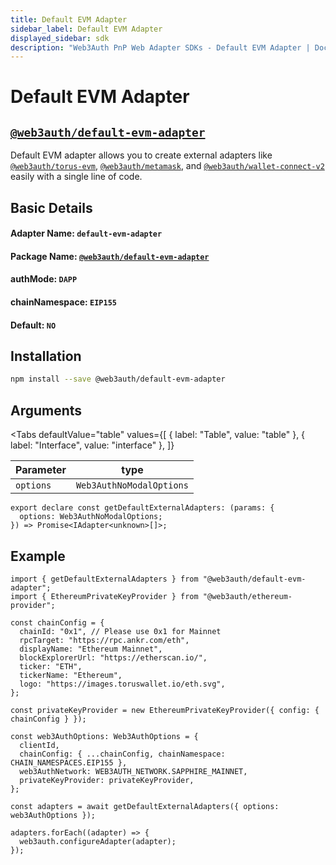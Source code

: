 ```yaml
---
title: Default EVM Adapter
sidebar_label: Default EVM Adapter
displayed_sidebar: sdk
description: "Web3Auth PnP Web Adapter SDKs - Default EVM Adapter | Documentation - Web3Auth"
---
```


# Default EVM Adapter


## [`@web3auth/default-evm-adapter`](https://npmjs.com/package/@web3auth/default-evm-adapter)

Default EVM adapter allows you to create external adapters like
[`@web3auth/torus-evm`](/sdk/pnp/web/adapters/torus-evm),
[`@web3auth/metamask`](/sdk/pnp/web/adapters/metamask), and
[`@web3auth/wallet-connect-v2`](/sdk/pnp/web/adapters/wallet-connect-v2) easily with a single line
of code.

## Basic Details

#### Adapter Name: `default-evm-adapter`

#### Package Name: [`@web3auth/default-evm-adapter`](https://npmjs.com/package/@web3auth/default-evm-adapter)

#### authMode: `DAPP`

#### chainNamespace: `EIP155`

#### Default: `NO`

## Installation

```bash npm2yarn
npm install --save @web3auth/default-evm-adapter
```

## Arguments

<Tabs
  defaultValue="table"
  values={[
    { label: "Table", value: "table" },
    { label: "Interface", value: "interface" },
  ]}
>

<TabItem value="table">

| Parameter | type                     |
| --------- | ------------------------ |
| `options` | `Web3AuthNoModalOptions` |

</TabItem>

<TabItem value="function">

```tsx
export declare const getDefaultExternalAdapters: (params: {
  options: Web3AuthNoModalOptions;
}) => Promise<IAdapter<unknown>[]>;
```

</TabItem>

</Tabs>

## Example

```tsx
import { getDefaultExternalAdapters } from "@web3auth/default-evm-adapter";
import { EthereumPrivateKeyProvider } from "@web3auth/ethereum-provider";

const chainConfig = {
  chainId: "0x1", // Please use 0x1 for Mainnet
  rpcTarget: "https://rpc.ankr.com/eth",
  displayName: "Ethereum Mainnet",
  blockExplorerUrl: "https://etherscan.io/",
  ticker: "ETH",
  tickerName: "Ethereum",
  logo: "https://images.toruswallet.io/eth.svg",
};

const privateKeyProvider = new EthereumPrivateKeyProvider({ config: { chainConfig } });

const web3AuthOptions: Web3AuthOptions = {
  clientId,
  chainConfig: { ...chainConfig, chainNamespace: CHAIN_NAMESPACES.EIP155 },
  web3AuthNetwork: WEB3AUTH_NETWORK.SAPPHIRE_MAINNET,
  privateKeyProvider: privateKeyProvider,
};

const adapters = await getDefaultExternalAdapters({ options: web3AuthOptions });

adapters.forEach((adapter) => {
  web3auth.configureAdapter(adapter);
});
```
